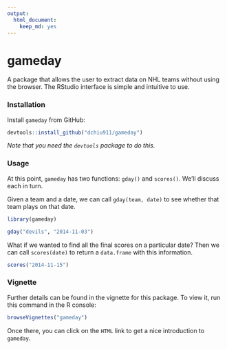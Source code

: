 ```yaml
---
output:
  html_document:
    keep_md: yes
---
```

gameday
=======

A package that allows the user to extract data on NHL teams without using the browser. The RStudio interface is simple and intuitive to use.

### Installation
Install `gameday` from GitHub:

```r
devtools::install_github("dchiu911/gameday")
```
_Note that you need the `devtools` package to do this._

### Usage
At this point, `gameday` has two functions: `gday()` and `scores()`. We'll discuss each in turn.

Given a team and a date, we can call `gday(team, date)` to see whether that team plays on that date.

```r
library(gameday)

gday("devils", "2014-11-03")
```

What if we wanted to find all the final scores on a particular date? Then we can call `scores(date)` to return a `data.frame` with this information.

```r
scores("2014-11-15")
```

### Vignette
Further details can be found in the vignette for this package. To view it, run this command in the R console:

```r
browseVignettes("gameday")
```

Once there, you can click on the `HTML` link to get a nice introduction to `gameday`.
